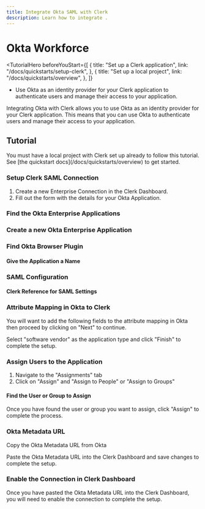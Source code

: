 ```yaml
---
title: Integrate Okta SAML with Clerk
description: Learn how to integrate .
---
```


# Okta Workforce

<TutorialHero
  beforeYouStart={[
    {
      title: "Set up a Clerk application",
      link: "/docs/quickstarts/setup-clerk",
    },
    {
      title: "Set up a local project",
      link: "/docs/quickstarts/overview",
    },
  ]}
>

- Use Okta as an identity provider for your Clerk application to authenticate users and manage their access to your application.

</TutorialHero>

Integrating Okta with Clerk allows you to use Okta as an identity provider for your Clerk application. This means that you can use Okta to authenticate users and manage their access to your application.

## Tutorial

<Callout type="info">
  You must have a local project with Clerk set up already to follow this tutorial. See [the quickstart docs](/docs/quickstarts/overview) to get started.
</Callout>

<Steps>

### Setup Clerk SAML Connection
1. Create a new Enterprise Connection in the Clerk Dashboard. 
2. Fill out the form with the details for your Okta Application.

<Images 
  width={3024}
  height={1652}
  src="/docs/images/authentication/saml/okta/create-enterprise-connection-clerk-dash.avif"
  alt="Create a new Enterprise Connection in the Clerk Dashboard"
/>

### Find the Okta Enterprise Applications 


<Images 
  width={3024}
  height={1652}
  src="/docs/images/authentication/saml/okta/find-create-okta-application.avif"
  alt=""
/>

###  Create a new Okta Enterprise Application


<Images 
  width={3024}
  height={1652}
  src="/docs/images/authentication/saml/okta/choose-saml-in-app-create.avif"
  alt=""
/>

### Find Okta Browser Plugin

<Images 
  width={3024}
  height={1652}
  src="/docs/images/authentication/saml/okta/find-okta-browser-plugin.avif"
  alt=""
/>

#### Give the Application a Name

<Images width={3024} height={1652} src="/docs/images/authentication/saml/okta/name-okta-app.avif" alt="" />

### SAML Configuration

<Images
  width={3024}
  height={1652}
  src="/docs/images/authentication/saml/okta/saml-settings-okta-side.avif"
  alt=""
/>

#### Clerk Reference for SAML Settings

<Images
  width={3024}
  height={1652}
  src="/docs/images/authentication/saml/okta/clerk-side-saml-config-urls.avif"
  alt=""
/>

### Attribute Mapping in Okta to Clerk 

You will want to add the following fields to the attribute mapping in Okta then proceed by clicking on "Next" to continue.
<Images 
width={3024} 
height={1652} 
src="/docs/images/authentication/saml/okta/okta-attribute-mapping.avif" 
alt="Attribute Mapping in Okta to Clerk" 
/>

Select "software vendor" as the application type and click "Finish" to complete the setup.

<Images 
  width={3024}
  height={1652}
  src="/docs/images/authentication/saml/okta/software-vendor.avif"
  alt="Select 'software vendor' as the application type and click 'Finish' to complete the setup."
/>

### Assign Users to the Application
1. Navigate to the "Assignments" tab 
2. Click on "Assign" and "Assign to People" or "Assign to Groups"

<Images 
  width={3024}
  height={1652}
  src="/docs/images/authentication/saml/okta/navigate-to-assignments.avif"
  alt=""
/>

#### Find the User or Group to Assign 

Once you have found the user or group you want to assign, click "Assign" to complete the process.
<Images
  width={3024}
  height={1652}
  src="/docs/images/authentication/saml/okta/assign-user.avif"
  alt=""
/>

### Okta Metadata URL 

Copy the Okta Metadata URL from Okta
<Images 
  width={3024}
  height={1652}
  src="/docs/images/authentication/saml/okta/okta-metadata-url.avif"
  alt=""
/>

Paste the Okta Metadata URL into the Clerk Dashboard and save changes to complete the setup.

<Images 
  width={3024}
  height={1652}
  src="/docs/images/authentication/saml/okta/clerk-metadata-location.avif"
  alt=""
/>


### Enable the Connection in Clerk Dashboard

Once you have pasted the Okta Metadata URL into the Clerk Dashboard, you will need to enable the connection to complete the setup.
<Images 
  width={3024}
  height={1652}
  src="/docs/images/authentication/saml/okta/enable-connection.avif"
  alt="Enable the connection in the Clerk Dashboard"
/>

</Steps>